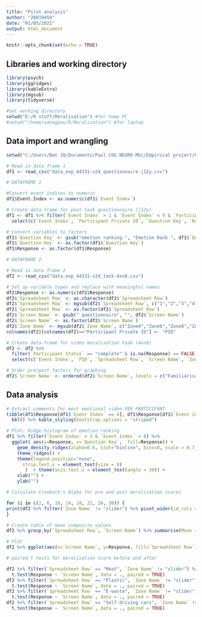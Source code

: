 ```yaml
---
title: "Pilot analysis"
author: "28819459"
date: "01/05/2021"
output: html_document
---
```


```r
knitr::opts_chunk$set(echo = TRUE)
```

## Libraries and working directory
```r

library(psych)
library(ggridges)
library(kableExtra)
library(mgsub)
library(tidyverse)

#Set working directory
setwd("E:/R stuff/Moralisation") #for home PC
#setwd("/home/vanagpau/R/Moralisation") #for laptop

```

## Data import and wrangling
```r

setwd("C:/Users/Ben 10/Documents/Paul COG NEURO MSc/Empirical project/Pilot actual DATA")

# Read in data frame 1
df1 <- read_csv("data_exp_44331-v24_questionnaire-j12y.csv")

# DATAFRAME 1

#Convert event indices to numeric
df1$Event.Index <- as.numeric(df1$`Event Index`)

# Create data-frame for post task questionnaire (j12y)
df1 <- df1 %>% filter(`Event Index` > 1 & `Event Index` < 9 & `Participant Status` == "complete") %>%
  select(c(`Event Index`, `Participant Private ID`, `Question Key`, `Response`))

# Convert variables to factors
df1$`Question Key` <- gsub("emotion ranking-", "Emotion Rank ", df1$`Question Key`)
df1$`Question Key` <- as.factor(df1$`Question Key`)
df1$Response <- as.factor(df1$Response)

# DATAFRAME 2

# Read in data frame 2
df2 <- read_csv("data_exp_44331-v24_task-4xn8.csv")

# Set up variable types and replace with meaningful names
df2$Response <- as.numeric(df2$Response)
df2$`Spreadsheet Row` <- as.character(df2$`Spreadsheet Row`)
df2$`Spreadsheet Row` <- mgsub(df2$`Spreadsheet Row`, c("1","2","3","4"), c("Meat", "Self-driving cars", "Plastic", "E-waste"))
df2$`Spreadsheet Row` <- as.factor(df2$`Spreadsheet Row`)
df2$`Screen Name` <- gsub(" questionnaire", "", df2$`Screen Name`)
df2$`Screen Name` <- as.factor(df2$`Screen Name`)
df2$`Zone Name` <- mgsub(df2$`Zone Name`, c("Zone4","Zone6","Zone8","Zone10"), c("core_belief", "right_wrong", "moral_issue", "just_know"))
colnames(df2)[colnames(df2)=="Participant Private ID"] <- "PID"

# Create data-frame for video moralisation task (4xn8)
df2 <- df2 %>% 
  filter(`Participant Status` == "complete" & is.na(Response) == FALSE ) %>%
  select(c(`Event Index`, `PID`, `Spreadsheet Row`, `Screen Name`, `Zone Name`, Response))

# Order pre/post factors for graphing
df2$`Screen Name` <- ordered(df2$`Screen Name`, levels = c("Familiarisation", "Pre-stim", "Post-stim"))

```

## Data analysis
```r
# Extract comments for most emotional video PER PARTICIPANT
tibble(df1$Response[df1$`Event Index` == 4], df1$Response[df1$`Event Index` == 8]) %>%
  kbl() %>% kable_styling(bootstrap_options = "striped")

# Plot: Ridge histogram of emotion ranking
df1 %>% filter(`Event Index` > 3 & `Event Index` < 8) %>% 
  ggplot( aes(y=Response, x=`Question Key`,  fill=Response)) +
    geom_density_ridges(alpha=0.6, stat="binline", bins=8, scale = 0.7) +
    theme_ridges() +
    theme(legend.position="none",
      strip.text.x = element_text(size = 8)
       )  + theme(axis.text.x = element_text(angle = 30)) +
    xlab("") +
    ylab("")

# Calculate Cronbach's Alpha for pre and post moralisation scores

for (i in c(2, 6, 10, 14, 18, 22, 26, 30)) {
print(df2 %>% filter(`Zone Name` != "slider") %>% pivot_wider(id_cols = PID, names_from = c(`Spreadsheet Row`, `Screen Name`, `Zone Name`), values_from = Response) %>% select(.,i:(i+3)) %>% psych::alpha())
}

# Create table of mean composite values
df2 %>% group_by(`Spreadsheet Row`, `Screen Name`) %>% summarise(Mean = mean(Response), SE = signif(sd(Response) / sqrt(length(Response)),2)) %>% kbl() %>% kable_styling()

# Plot
df2 %>% ggplot(aes(x=`Screen Name`, y=Response, fill=`Spreadsheet Row`)) + facet_wrap(df2$`Spreadsheet Row`) + geom_boxplot() + ggtitle("Familiarisation and Moralisation scores by issue Pre and Post stimulus") + ylab("Moral Score") + xlab("")

# paired t tests for moralisation score before and after

df2 %>% filter(`Spreadsheet Row` == "Meat", `Zone Name` != "slider") %>%
  t.test(Response ~ `Screen Name`, data = ., paired = TRUE)
df2 %>% filter(`Spreadsheet Row` == "Plastic", `Zone Name` != "slider") %>%
  t.test(Response ~ `Screen Name`, data = ., paired = TRUE)
df2 %>% filter(`Spreadsheet Row` == "E-waste", `Zone Name` != "slider") %>%
  t.test(Response ~ `Screen Name`, data = ., paired = TRUE)
df2 %>% filter(`Spreadsheet Row` == "Self-driving cars", `Zone Name` != "slider") %>%
  t.test(Response ~ `Screen Name`, data = ., paired = TRUE)



```













